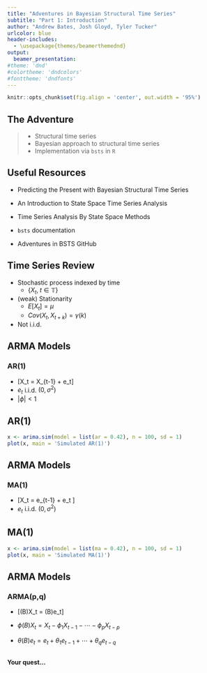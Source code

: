```yaml
---
title: "Adventures in Bayesian Structural Time Series"
subtitle: "Part 1: Introduction"
author: "Andrew Bates, Josh Gloyd, Tyler Tucker"
urlcolor: blue
header-includes:
  - \usepackage{themes/beamerthemednd}
output: 
  beamer_presentation:
#theme: 'dnd'
#colortheme: 'dndcolors'
#fonttheme: 'dndfonts'
---
```



```r
knitr::opts_chunk$set(fig.align = 'center', out.width = '95%')
```




<!-- slide 3 -->

## The Adventure

> - Structural time series
> - Bayesian approach to structural time series
> - Implementation via `bsts` in `R`


<!-- slide 4 -->

## Useful Resources

- Predicting the Present with Bayesian Structural Time Series

- An Introduction to State Space Time Series Analysis

- Time Series Analysis By State Space Methods

- `bsts` documentation

- Adventures in BSTS GitHub


<!-- slide 5 -->

## Time Series Review

- Stochastic process indexed by time 
    - $\{X_t, \hspace{3pt} t \in \mathbb{T}\}$
    
- (weak) Stationarity
    - $E[X_t] = \mu$
    - $Cov(X_t, X_{t+k}) = \gamma(k)$
    
- Not i.i.d.


<!-- slide 6 -->

## ARMA Models

### AR(1)

- \[X_t = \phi X_{t-1} + e_t\]
- $e_t$ i.i.d. $(0,\sigma^2)$
- $|\phi| < 1$


<!-- slide 7 -->

## AR(1)

```r
x <- arima.sim(model = list(ar = 0.42), n = 100, sd = 1)
plot(x, main = 'Simulated AR(1)')
```


<!-- slide 8 -->

## ARMA Models

### MA(1)

- \[X_t = \theta e_{t-1} + e_t \]
- $e_t$ i.i.d. $(0, \sigma^2)$


<!-- slide 9 -->

## MA(1)

```r
x <- arima.sim(model = list(ma = 0.42), n = 100, sd = 1)
plot(x, main = 'Simulated MA(1)')
```


<!-- slide 10 -->

## ARMA Models

### ARMA(p,q)

- \[\phi(B)X_t = \theta(B)e_t\]

- $\phi(B)X_t = X_t - \phi_1X_{t-1} - \cdots - \phi_pX_{t-p}$

- $\theta(B)e_t = e_t + \theta_1e_{t-1} + \cdots + \theta_qe_{t-q}$


<!-- slide 11 -->

##

**Your quest...**




